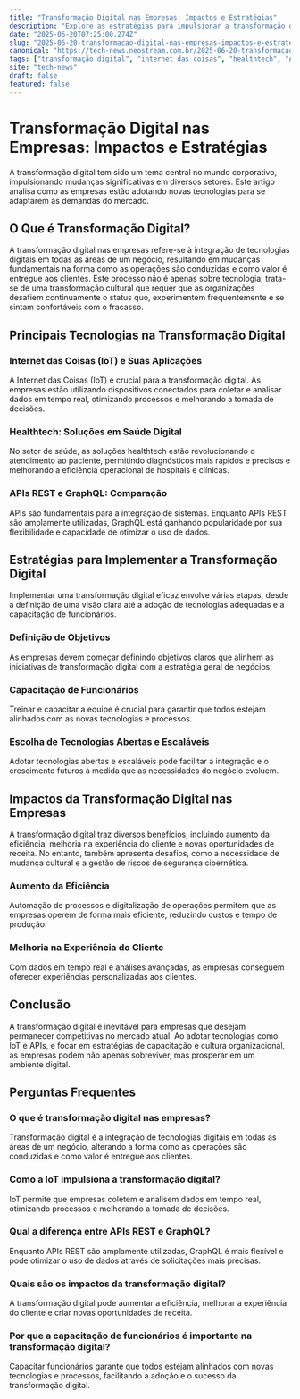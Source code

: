 ```yaml
---
title: "Transformação Digital nas Empresas: Impactos e Estratégias"
description: "Explore as estratégias para impulsionar a transformação digital nas empresas e seus impactos no mercado."
date: "2025-06-20T07:25:00.274Z"
slug: "2025-06-20-transformacao-digital-nas-empresas-impactos-e-estrategias"
canonical: "https://tech-news.neostream.com.br/2025-06-20-transformacao-digital-nas-empresas-impactos-e-estrategias"
tags: ["transformação digital", "internet das coisas", "healthtech", "APIs REST GraphQL", "automação de testes de software"]
site: "tech-news"
draft: false
featured: false
---
```


# Transformação Digital nas Empresas: Impactos e Estratégias

A transformação digital tem sido um tema central no mundo corporativo, impulsionando mudanças significativas em diversos setores. Este artigo analisa como as empresas estão adotando novas tecnologias para se adaptarem às demandas do mercado.

## O Que é Transformação Digital?

A transformação digital nas empresas refere-se à integração de tecnologias digitais em todas as áreas de um negócio, resultando em mudanças fundamentais na forma como as operações são conduzidas e como valor é entregue aos clientes. Este processo não é apenas sobre tecnologia; trata-se de uma transformação cultural que requer que as organizações desafiem continuamente o status quo, experimentem frequentemente e se sintam confortáveis com o fracasso.

## Principais Tecnologias na Transformação Digital

### Internet das Coisas (IoT) e Suas Aplicações

A Internet das Coisas (IoT) é crucial para a transformação digital. As empresas estão utilizando dispositivos conectados para coletar e analisar dados em tempo real, otimizando processos e melhorando a tomada de decisões.

### Healthtech: Soluções em Saúde Digital

No setor de saúde, as soluções healthtech estão revolucionando o atendimento ao paciente, permitindo diagnósticos mais rápidos e precisos e melhorando a eficiência operacional de hospitais e clínicas.

### APIs REST e GraphQL: Comparação

APIs são fundamentais para a integração de sistemas. Enquanto APIs REST são amplamente utilizadas, GraphQL está ganhando popularidade por sua flexibilidade e capacidade de otimizar o uso de dados.

## Estratégias para Implementar a Transformação Digital

Implementar uma transformação digital eficaz envolve várias etapas, desde a definição de uma visão clara até a adoção de tecnologias adequadas e a capacitação de funcionários.

### Definição de Objetivos

As empresas devem começar definindo objetivos claros que alinhem as iniciativas de transformação digital com a estratégia geral de negócios.

### Capacitação de Funcionários

Treinar e capacitar a equipe é crucial para garantir que todos estejam alinhados com as novas tecnologias e processos.

### Escolha de Tecnologias Abertas e Escaláveis

Adotar tecnologias abertas e escaláveis pode facilitar a integração e o crescimento futuros à medida que as necessidades do negócio evoluem.

## Impactos da Transformação Digital nas Empresas

A transformação digital traz diversos benefícios, incluindo aumento da eficiência, melhoria na experiência do cliente e novas oportunidades de receita. No entanto, também apresenta desafios, como a necessidade de mudança cultural e a gestão de riscos de segurança cibernética.

### Aumento da Eficiência

Automação de processos e digitalização de operações permitem que as empresas operem de forma mais eficiente, reduzindo custos e tempo de produção.

### Melhoria na Experiência do Cliente

Com dados em tempo real e análises avançadas, as empresas conseguem oferecer experiências personalizadas aos clientes.

## Conclusão

A transformação digital é inevitável para empresas que desejam permanecer competitivas no mercado atual. Ao adotar tecnologias como IoT e APIs, e focar em estratégias de capacitação e cultura organizacional, as empresas podem não apenas sobreviver, mas prosperar em um ambiente digital.

## Perguntas Frequentes

### O que é transformação digital nas empresas?
Transformação digital é a integração de tecnologias digitais em todas as áreas de um negócio, alterando a forma como as operações são conduzidas e como valor é entregue aos clientes.

### Como a IoT impulsiona a transformação digital?
IoT permite que empresas coletem e analisem dados em tempo real, otimizando processos e melhorando a tomada de decisões.

### Qual a diferença entre APIs REST e GraphQL?
Enquanto APIs REST são amplamente utilizadas, GraphQL é mais flexível e pode otimizar o uso de dados através de solicitações mais precisas.

### Quais são os impactos da transformação digital?
A transformação digital pode aumentar a eficiência, melhorar a experiência do cliente e criar novas oportunidades de receita.

### Por que a capacitação de funcionários é importante na transformação digital?
Capacitar funcionários garante que todos estejam alinhados com novas tecnologias e processos, facilitando a adoção e o sucesso da transformação digital.